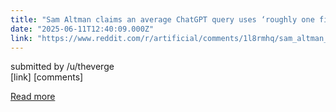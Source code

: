 ```yaml
---
title: "Sam Altman claims an average ChatGPT query uses ‘roughly one fifteenth of a teaspoon’ of water"
date: "2025-06-11T12:40:09.000Z"
link: "https://www.reddit.com/r/artificial/comments/1l8rmhq/sam_altman_claims_an_average_chatgpt_query_uses/"
---
```


submitted by    /u/theverge  
 [link]   [comments]

[Read more](https://www.reddit.com/r/artificial/comments/1l8rmhq/sam_altman_claims_an_average_chatgpt_query_uses/)
